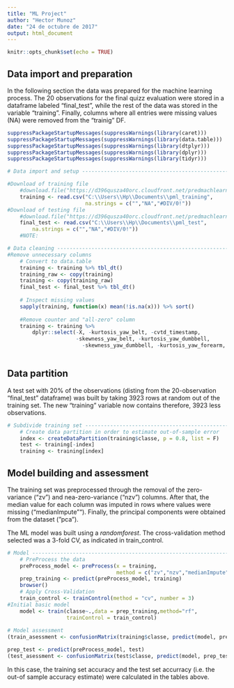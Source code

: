 ```yaml
---
title: "ML Project"
author: "Hector Munoz"
date: "24 de octubre de 2017"
output: html_document
---
```


```r
knitr::opts_chunk$set(echo = TRUE)
```

## Data import and preparation
In the following section the data was prepared for the machine learning process. The 20 observations for the final quizz evaluation were stored in a dataframe labeled "final_test", while the rest of  the data was stored in the variable "training". Finally, columns where all entries were missing values (NA) were removed from the "trainig" DF. 

```r
suppressPackageStartupMessages(suppressWarnings(library(caret))) 
suppressPackageStartupMessages(suppressWarnings(library(data.table))) 
suppressPackageStartupMessages(suppressWarnings(library(dtplyr))) 
suppressPackageStartupMessages(suppressWarnings(library(dplyr))) 
suppressPackageStartupMessages(suppressWarnings(library(tidyr))) 

```


```r
# Data import and setup ---------------------------------------------------

#Download of training file
    #download.file("https://d396qusza40orc.cloudfront.net/predmachlearn/pml_training.csv","pml_training") 
    training <- read.csv("C:\\Users\\Hp\\Documents\\pml_training",
                         na.strings = c("","NA","#DIV/0!"))
#Download of testing file
    #download.file("https://d396qusza40orc.cloudfront.net/predmachlearn/pml_testing.csv","pml_test")
    final_test <- read.csv("C:\\Users\\Hp\\Documents\\pml_test",
        na.strings = c("","NA","#DIV/0!"))
    #NOTE: 

# Data cleaning -----------------------------------------------------------
#Remove unnecessary columns
    # Convert to data.table
    training <- training %>% tbl_dt()
    training_raw <- copy(training)
    training <- copy(training_raw)
    final_test <- final_test %>% tbl_dt()
    
    # Inspect missing values
    sapply(training, function(x) mean(!is.na(x))) %>% sort()
    
    #Remove counter and "all-zero" column
    training <- training %>% 
        dplyr::select(-X, -kurtosis_yaw_belt, -cvtd_timestamp,
                      -skewness_yaw_belt, -kurtosis_yaw_dumbbell,
                        -skewness_yaw_dumbbell, -kurtosis_yaw_forearm, -skewness_yaw_forearm)
    

```

## Data partition
A test set with 20% of the observations (disting from the 20-observation "final_test" dataframe) was built by taking 3923 rows at random out of the training set. The new "training" variable now contains therefore, 3923 less observations. 
```r
# Subdivide training set ------------------------------------------------
    # Create data partition in order to estimate out-of-sample error
    index <- createDataPartition(training$classe, p = 0.8, list = F)
    test <- training[-index]
    training <- training[index]
```

## Model building and assessment
The training set was preprocessed through the removal of the zero-variance ("zv") and nea-zero-variance ("nzv") columns. After that, the median value for each column was imputed in rows where values were missing ("medianImpute""). Finally, the principal components were obtained from the dataset ("pca").  

The ML model was built using a *randomforest*. The cross-validation method selected was a 3-fold CV, as indicated in train_control. 
```r
# Model -------------------------------------------------------------------
    # PreProcess the data
    preProcess_model <- preProcess(x = training, 
                                   method = c("zv","nzv","medianImpute", "pca"))
    prep_training <- predict(preProcess_model, training)    
    browser()
    # Apply Cross-Validation
    train_control <- trainControl(method = "cv", number = 3)
#Initial basic model
    model <- train(classe~.,data = prep_training,method="rf", 
                   trainControl = train_control)
    
# Model assessment
(train_asessment <- confusionMatrix(training$classe, predict(model, prep_training)))

prep_test <- predict(preProcess_model, test)
(test_asessment <- confusionMatrix(test$classe, predict(model, prep_test)))
```

In this case, the training set accuracy and the test set accurracy (i.e. the out-of sample accuracy estimate) were calculated in the tables above. 